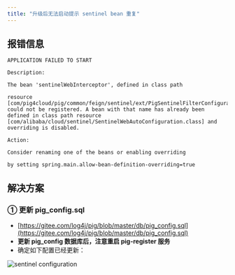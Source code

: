 ```yaml
---
title: "升级后无法启动提示 sentinel bean 重复"
---
```


## 报错信息

```plain
APPLICATION FAILED TO START

Description:

The bean 'sentinelWebInterceptor', defined in class path 

resource [com/pig4cloud/pig/common/feign/sentinel/ext/PigSentinelFilterConfiguration.class], could not be registered. A bean with that name has already been defined in class path resource [com/alibaba/cloud/sentinel/SentinelWebAutoConfiguration.class] and overriding is disabled.

Action:

Consider renaming one of the beans or enabling overriding

by setting spring.main.allow-bean-definition-overriding=true
```

## 解决方案

### ① 更新 pig_config.sql

- [https://gitee.com/log4j/pig/blob/master/db/pig_config.sql](https://gitee.com/log4j/pig/blob/master/db/pig_config.sql)
- **更新 pig_config 数据库后，注意重启 pig-register 服务**
- 确定如下配置已经更新：

![sentinel configuration](/images/1643099641485-bd9266dd-a538-48b8-a707-79ddf20b2f78.png)
